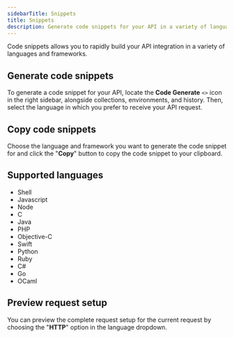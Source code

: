```yaml
---
sidebarTitle: Snippets
title: Snippets
description: Generate code snippets for your API in a variety of languages and frameworks.
---
```


Code snippets allows you to rapidly build your API integration in a variety of languages and frameworks.

## Generate code snippets

To generate a code snippet for your API, locate the **Code Generate** `<>` icon in the right sidebar, alongside collections, environments, and history. Then, select the language in which you prefer to receive your API request.

## Copy code snippets

Choose the language and framework you want to generate the code snippet for and click the "**Copy**" button to copy the code snippet to your clipboard.

## Supported languages

- Shell
- Javascript
- Node
- C
- Java
- PHP
- Objective-C
- Swift
- Python
- Ruby
- C#
- Go
- OCaml

## Preview request setup

You can preview the complete request setup for the current request by choosing the "**HTTP**" option in the language dropdown.
